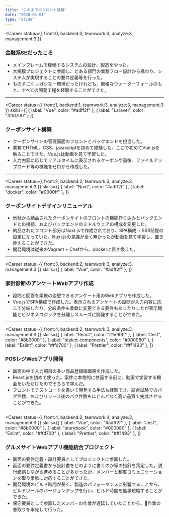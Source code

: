 ```yaml
---
title: "これまでのフロント経験"
date: "2020-04-01"
type: "slide"
---
```



<Career
  status={{
    front:0,
    backend:0,
    teamwork:3,
    analyze:3,
    management:3
  }}
>
  <h3>金融系SEだったころ</h3>
  <ul style={{fontSize: '1.5rem'}}>
    <li className="some-class">メインフレームで稼働するシステムの設計、製造をやった。</li>
    <li>大規模プロジェクトに参画し、とある部門の業務フロー設計から携わり、システムが実現することの要件定義等を行った。</li>
    <li>ものすごくレガシなー環境だったけれども、<span className="mark">厳格なウォーターフォールのもと、すべての開発工程を経験</span>することができた。</li>
  </ul>
</Career>

<hr/>

<Career
  status={{
    front:1,
    backend:1,
    teamwork:3,
    analyze:3,
    management:3
  }}
  skills={[
    { label: "Vue", color: "#adff2f" },
    { label: "Laravel", color: "#ffd700" }
  ]}
>
  <h3>クーポンサイト構築</h3>
  <ul style={{fontSize: '1.5rem'}}>
    <li>クーポンサイトの管理画面のフロントとバックエンドを担当した。</li>
    <li>業務でHTML、CSS、javascriptを初めて経験した。ここで初めてVue.jsを触ることできた。Vue.jsは動画を見て学習した。</li>
    <li>入力内容に応じて<span className="mark">リアルタイムに表示されるクーポンや画像、ファイルアップロード等の機能をゼロから作成</span>した。</li>
  </ul>
</Career>

<hr/>

<Career
  status={{
    front:2,
    backend:2,
    teamwork:3,
    analyze:3,
    management:3
  }}
  skills={[
    { label: "Nuxt", color: "#adff2f" },
    { label: "docker", color: "#0000ff" },
  ]}
>
  <h3>クーポンサイトデザインリニューアル</h3>
  <ul style={{fontSize: '1.5rem'}}>
    <li>他社から納品されたクーポンサイトのフロントの機能作り込みとバックエンドとの接続、およびバックエンドのミドルウェアの構成を変更した。</li>
    <li>納品されたフロント部分はNuxt.jsで作成されており、SPA構成 + SSR前提の設定になっていた。<span className="mark">Nuxt.jsの見識が全く無かったが動画を見て学習し、置き換えることができた</span>。</li>
    <li>開発環境は従来のVagrant + Chefから、dockerに置き換えた。</li>
  </ul>
</Career>

<hr/>

<Career
  status={{
    front:3,
    backend:2,
    teamwork:3,
    analyze:3,
    management:3
  }}
  skills={[
    { label: "Vue", color: "#adff2f" },
  ]}
>
  <h3>家計診断のアンケートWebアプリ作成</h3>
  <ul style={{fontSize: '1.5rem'}}>
    <li>設問と回答を柔軟の変更できるアンケート用のWebアプリを作成した。</li>
    <li>Vue.jsでSPA構成で作成した。表示されるアンケートの設問が入力内容に応じて分岐したり、分岐条件も柔軟に変更できる要件もあったりしたが<span className="mark">表示機能とビジネスロジックを分離しスムーズに開発</span>することができた。</li>
  </ul>
</Career>

<hr/>

<Career
  status={{
    front:4,
    backend:2,
    teamwork:3,
    analyze:3,
    management:3
  }}
  skills={[
    { label: "React", color: "#1e90ff" },
    { label: "Jest", color: "#8b0000" },
    { label: "styled-components", color: "#000080" },
    { label: "Eslint", color: "#ffd700" },
    { label: "Prettier", color: "#ff1493" },
  ]}
>
  <h3>POSレジWebアプリ開発</h3>
  <ul style={{fontSize: '1.5rem'}}>
    <li>画面の中で入力項目の多い商品登録画面等を作成した。</li>
    <li>React.jsを初めて使った。案件に本格的に参画する前に、動画で学習する機会をいただけたのでそちらで学んだ。</li>
    <li>フロントでテストコードを書いて開発する手法も経験でき、<span className="mark">結合試験でのバグ件数、およびリリース後のバク件数もほとんどなく高い品質で完成</span>させることができた。</li>
  </ul>
</Career>

<hr/>

<Career
  status={{
    front:4,
    backend:2,
    teamwork:4,
    analyze:3,
    management:3
  }}
  skills={[
    { label: "Vue", color: "#adff2f" },
    { label: "Jest", color: "#8b0000" },
    { label: "storybook", color: "#000080" },
    { label: "Eslint", color: "#ffd700" },
    { label: "Prettier", color: "#ff1493" },
  ]}
>
  <h3>グルメサイトWebアプリ機能統合プロジェクト</h3>
  <ul style={{fontSize: '1.5rem'}}>
    <li>画面の要件定義・設計要員としてプロジェクトに参画した。</li>
    <li>画面の要件定義書から設計書をどのように書くのか等の指針を策定した。試行錯誤しながら進めることが多かったが、メンバーと都度コミュニケーションを取り柔軟に対応することができた。</li>
    <li>開発環境のビルド時間が長く、製造のパフォーマンスに影響することから、<span className="mark">ビルドツールのバージョンアップを行い、ビルド時間を無事短縮</span>することができた。</li>
    <li>保守要員として参画したメンバーの作業が遅延していたことから、作業の巻取りを率先して行った。</li>
  </ul>
</Career>
